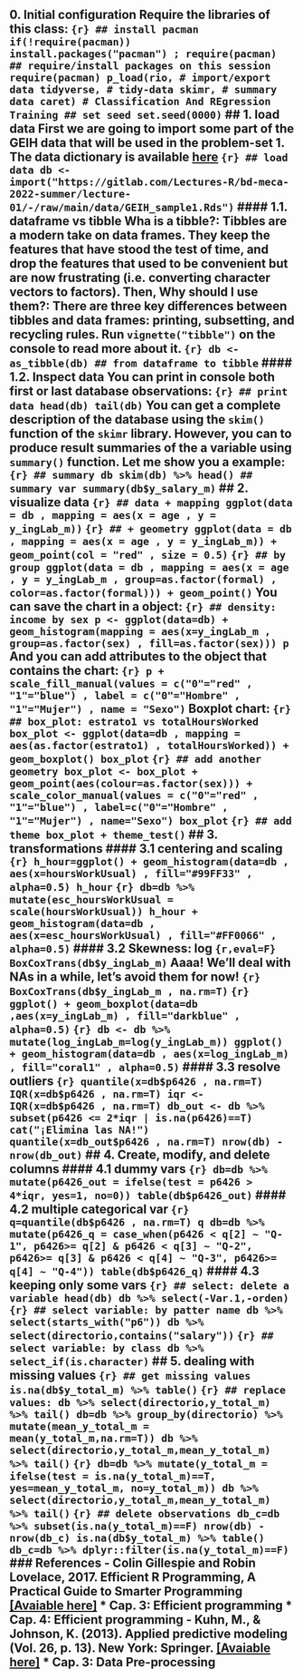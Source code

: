 ## **0. Initial configuration** Require the libraries of this class: ```{r} ## install pacman if(!require(pacman)) install.packages("pacman") ; require(pacman) ## require/install packages on this session require(pacman) p_load(rio, # import/export data tidyverse, # tidy-data skimr, # summary data caret) # Classification And REgression Training ## set seed set.seed(0000) ``` ## **1. load data** First we are going to import some part of the GEIH data that will be used in the **problem-set 1**. The data dictionary is available [here](https://ignaciomsarmiento.github.io/GEIH2018_sample/dictionary.html) ```{r} ## load data db <- import("https://gitlab.com/Lectures-R/bd-meca-2022-summer/lecture-01/-/raw/main/data/GEIH_sample1.Rds") ``` #### **1.1. dataframe vs tibble** **Wha is a tibble?:** Tibbles are a modern take on data frames. They keep the features that have stood the test of time, and drop the features that used to be convenient but are now frustrating (i.e. converting character vectors to factors). Then, **Why should I use them?:** There are three key differences between tibbles and data frames: printing, subsetting, and recycling rules. Run `vignette("tibble")` on the console to read more about it. ```{r} db <- as_tibble(db) ## from dataframe to tibble ``` #### **1.2. Inspect data** You can print in console both first or last database observations: ```{r} ## print data head(db) tail(db) ``` You can get a complete description of the database using the `skim()` function of the `skimr` library. However, you can to produce result summaries of the a variable using `summary()` function. Let me show you a example: ```{r} ## summary db skim(db) %>% head() ## summary var summary(db$y_salary_m) ``` ## **2. visualize data** ```{r} ## data + mapping ggplot(data = db , mapping = aes(x = age , y = y_ingLab_m)) ``` ```{r} ## + geometry ggplot(data = db , mapping = aes(x = age , y = y_ingLab_m)) + geom_point(col = "red" , size = 0.5) ``` ```{r} ## by group ggplot(data = db , mapping = aes(x = age , y = y_ingLab_m , group=as.factor(formal) , color=as.factor(formal))) + geom_point() ``` You can save the chart in a object: ```{r} ## density: income by sex p <- ggplot(data=db) + geom_histogram(mapping = aes(x=y_ingLab_m , group=as.factor(sex) , fill=as.factor(sex))) p ``` And you can add attributes to the object that contains the chart: ```{r} p + scale_fill_manual(values = c("0"="red" , "1"="blue") , label = c("0"="Hombre" , "1"="Mujer") , name = "Sexo") ``` Boxplot chart: ```{r} ## box_plot: estrato1 vs totalHoursWorked box_plot <- ggplot(data=db , mapping = aes(as.factor(estrato1) , totalHoursWorked)) + geom_boxplot() box_plot ``` ```{r} ## add another geometry box_plot <- box_plot + geom_point(aes(colour=as.factor(sex))) + scale_color_manual(values = c("0"="red" , "1"="blue") , label=c("0"="Hombre" , "1"="Mujer") , name="Sexo") box_plot ``` ```{r} ## add theme box_plot + theme_test() ``` ## **3. transformations** #### **3.1 centering and scaling** ```{r} h_hour=ggplot() + geom_histogram(data=db , aes(x=hoursWorkUsual) , fill="#99FF33" , alpha=0.5) h_hour ``` ```{r} db=db %>% mutate(esc_hoursWorkUsual = scale(hoursWorkUsual)) h_hour + geom_histogram(data=db , aes(x=esc_hoursWorkUsual) , fill="#FF0066" , alpha=0.5) ``` #### **3.2 Skewness: log** ```{r,eval=F} BoxCoxTrans(db$y_ingLab_m) ``` **Aaaa! We'll deal with NAs in a while, let's avoid them for now!** ```{r} BoxCoxTrans(db$y_ingLab_m , na.rm=T) ``` ```{r} ggplot() + geom_boxplot(data=db ,aes(x=y_ingLab_m) , fill="darkblue" , alpha=0.5) ``` ```{r} db <- db %>% mutate(log_ingLab_m=log(y_ingLab_m)) ggplot() + geom_histogram(data=db , aes(x=log_ingLab_m) , fill="coral1" , alpha=0.5) ``` #### **3.3 resolve outliers ** ```{r} quantile(x=db$p6426 , na.rm=T) IQR(x=db$p6426 , na.rm=T) iqr <- IQR(x=db$p6426 , na.rm=T) db_out <- db %>% subset(p6426 <= 2*iqr | is.na(p6426)==T) cat("¡Elimina las NA!") quantile(x=db_out$p6426 , na.rm=T) nrow(db) - nrow(db_out) ``` ## **4. Create, modify, and delete columns** #### **4.1 dummy vars ** ```{r} db=db %>% mutate(p6426_out = ifelse(test = p6426 > 4*iqr, yes=1, no=0)) table(db$p6426_out) ``` #### **4.2 multiple categorical var** ```{r} q=quantile(db$p6426 , na.rm=T) q db=db %>% mutate(p6426_q = case_when(p6426 < q[2] ~ "Q-1", p6426>= q[2] & p6426 < q[3] ~ "Q-2", p6426>= q[3] & p6426 < q[4] ~ "Q-3", p6426>= q[4] ~ "Q-4")) table(db$p6426_q) ``` #### **4.3 keeping only some vars** ```{r} ## select: delete a variable head(db) db %>% select(-Var.1,-orden) ``` ```{r} ## select variable: by patter name db %>% select(starts_with("p6")) db %>% select(directorio,contains("salary")) ``` ```{r} ## select variable: by class db %>% select_if(is.character) ``` ## **5. dealing with missing values** ```{r} ## get missing values is.na(db$y_total_m) %>% table() ``` ```{r} ## replace values: db %>% select(directorio,y_total_m) %>% tail() db=db %>% group_by(directorio) %>% mutate(mean_y_total_m = mean(y_total_m,na.rm=T)) db %>% select(directorio,y_total_m,mean_y_total_m) %>% tail() ``` ```{r} db=db %>% mutate(y_total_m = ifelse(test = is.na(y_total_m)==T, yes=mean_y_total_m, no=y_total_m)) db %>% select(directorio,y_total_m,mean_y_total_m) %>% tail() ``` ```{r} ## delete observations db_c=db %>% subset(is.na(y_total_m)==F) nrow(db) - nrow(db_c) is.na(db$y_total_m) %>% table() db_c=db %>% dplyr::filter(is.na(y_total_m)==F) ``` ### **References** - Colin Gillespie and Robin Lovelace, 2017. Efficient R Programming, A Practical Guide to Smarter Programming [[Avaiable here]](https://csgillespie.github.io/efficientR/) * Cap. 3: Efficient programming * Cap. 4: Efficient programming - Kuhn, M., & Johnson, K. (2013). Applied predictive modeling (Vol. 26, p. 13). New York: Springer. [[Avaiable here]](https://books.google.com.co/books/about/Applied_Predictive_Modeling.html?id=xYRDAAAAQBAJ&redir_esc=) * Cap. 3: Data Pre-processing